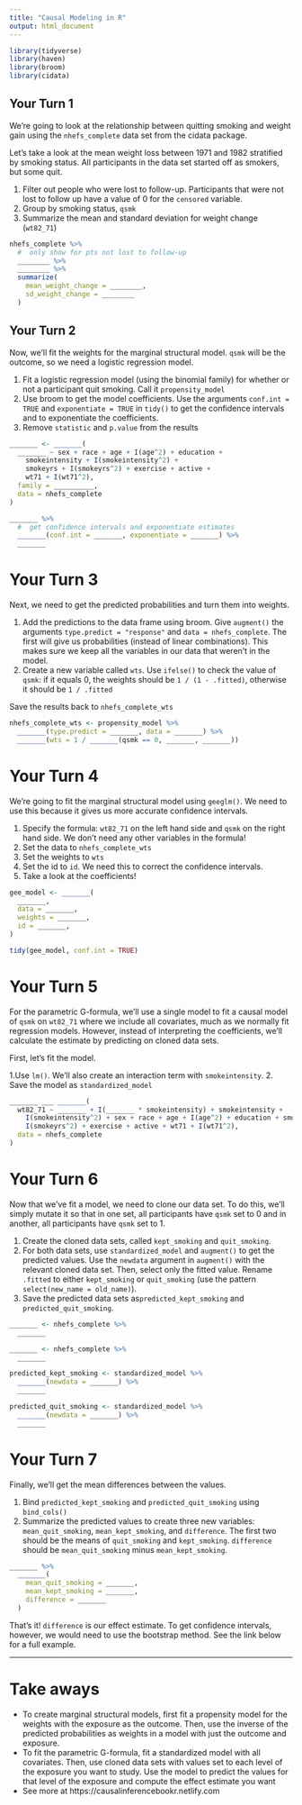 ```yaml
---
title: "Causal Modeling in R"
output: html_document
---
```


```r
library(tidyverse)
library(haven)
library(broom)
library(cidata)
```

## Your Turn 1

We're going to look at the relationship between quitting smoking and weight gain using the `nhefs_complete` data set from the cidata package. 

Let's take a look at the mean weight loss between 1971 and 1982 stratified by smoking status. All participants in the data set started off as smokers, but some quit. 

1. Filter out people who were lost to follow-up. Participants that were not lost to follow up have a value of 0 for the `censored` variable.
2. Group by smoking status, `qsmk`
3. Summarize the mean and standard deviation for weight change (`wt82_71`)

```r
nhefs_complete %>%
  #  only show for pts not lost to follow-up
  ________ %>% 
  ________ %>% 
  summarize(
    mean_weight_change = ________, 
    sd_weight_change = ________
  )
```


## Your Turn 2

Now, we’ll fit the weights for the marginal structural model. `qsmk` will be the outcome, so we need a logistic regression model.

1. Fit a logistic regression model (using the binomial family) for whether or not a participant quit smoking. Call it `propensity_model`
2. Use broom to get the model coefficients. Use the arguments `conf.int = TRUE` and `exponentiate = TRUE` in `tidy()` to get the confidence intervals and to exponentiate the coefficients. 
3. Remove `statistic` and `p.value` from the results

```r
_______ <- _______(
  _______ ~ sex + race + age + I(age^2) + education + 
    smokeintensity + I(smokeintensity^2) + 
    smokeyrs + I(smokeyrs^2) + exercise + active + 
    wt71 + I(wt71^2), 
  family = __________, 
  data = nhefs_complete
)

_______ %>% 
  #  get confidence intervals and exponentiate estimates
  _______(conf.int = _______, exponentiate = _______) %>% 
  _______
```

# Your Turn 3

Next, we need to get the predicted probabilities and turn them into weights. 

1. Add the predictions to the data frame using broom. Give `augment()` the arguments `type.predict = "response"` and `data = nhefs_complete`. The first will give us probabilities (instead of linear combinations). This makes sure we keep all the variables in our data that weren't in the model.
2. Create a new variable called `wts`. Use `ifelse()` to check the value of `qsmk`: if it equals 0, the weights should be `1 / (1 - .fitted)`, otherwise it should be `1 / .fitted`

Save the results back to `nhefs_complete_wts`

```r
nhefs_complete_wts <- propensity_model %>% 
  _______(type.predict = _______, data = _______) %>% 
  _______(wts = 1 / _______(qsmk == 0, _______, _______))
```

# Your Turn 4

We're going to fit the marginal structural model using `geeglm()`. We need to use this because it gives us more accurate confidence intervals.

1. Specify the formula: `wt82_71` on the left hand side and `qsmk` on the right hand side. We don't need any other variables in the formula!
2. Set the data to `nhefs_complete_wts`
3. Set the weights to `wts`
4. Set the id to `id`. We need this to correct the confidence intervals.
5. Take a look at the coefficients!

```r
gee_model <- _______(
  _______, 
  data = _______, 
  weights = _______,
  id = _______, 
) 

tidy(gee_model, conf.int = TRUE)
```


# Your Turn 5

For the parametric G-formula, we'll use a single model to fit a causal model of `qsmk` on `wt82_71` where we  include all covariates, much as we normally fit regression models. However, instead of interpreting the coefficients, we'll calculate the estimate by predicting on cloned data sets.

First, let's fit the model. 

1.Use `lm()`. We'll also create an interaction term with `smokeintensity`. 
2. Save the model as `standardized_model`

```r
_______ ___ _______(
  wt82_71 ~ _______ + I(_______ * smokeintensity) + smokeintensity + 
    I(smokeintensity^2) + sex + race + age + I(age^2) + education + smokeyrs + 
    I(smokeyrs^2) + exercise + active + wt71 + I(wt71^2), 
  data = nhefs_complete
)
```


# Your Turn 6

Now that we've fit a model, we need to clone our data set. To do this, we'll simply mutate it so that in one set, all participants have `qsmk` set to 0 and in another, all participants have `qsmk` set to 1.

1. Create the cloned data sets, called `kept_smoking` and `quit_smoking`.
2. For both data sets, use `standardized_model` and `augment()` to get the predicted values. Use the `newdata` argument in `augment()` with the relevant cloned data set. Then, select only the fitted value. Rename `.fitted` to either `kept_smoking` or `quit_smoking` (use the pattern `select(new_name = old_name)`).
3. Save the predicted data sets as`predicted_kept_smoking` and `predicted_quit_smoking`.

```r
_______ <- nhefs_complete %>% 
  _______

_______ <- nhefs_complete %>% 
  _______

predicted_kept_smoking <- standardized_model %>% 
  _______(newdata = _______) %>%
  _______

predicted_quit_smoking <- standardized_model %>% 
  _______(newdata = _______) %>%
  _______
```

# Your Turn 7

Finally, we'll get the mean differences between the values. 

1. Bind `predicted_kept_smoking` and  `predicted_quit_smoking` using `bind_cols()`
2. Summarize the predicted values to create three new variables: `mean_quit_smoking`, `mean_kept_smoking`, and `difference`. The first two should be the means of `quit_smoking` and `kept_smoking`. `difference` should be `mean_quit_smoking` minus `mean_kept_smoking`.

```r
_______ %>% 
  _______(
    mean_quit_smoking = _______,
    mean_kept_smoking = _______,
    difference = _______
  )
```

That's it! `difference` is our effect estimate. To get confidence intervals, however, we would need to use the bootstrap method. See the link below for a full example.

***

# Take aways
* To create marginal structural models, first fit a propensity model for the weights with the exposure as the outcome. Then, use the inverse of the predicted probabilities as weights in a model with just the outcome and exposure.
* To fit the parametric G-formula, fit a standardized model with all covariates. Then, use cloned data sets with values set to each level of the exposure you want to study. Use the model to predict the values for that level of the exposure and compute the effect estimate you want
* See more at https://causalinferencebookr.netlify.com
